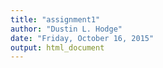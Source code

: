 ```yaml
---
title: "assignment1"
author: "Dustin L. Hodge"
date: "Friday, October 16, 2015"
output: html_document
---
```



